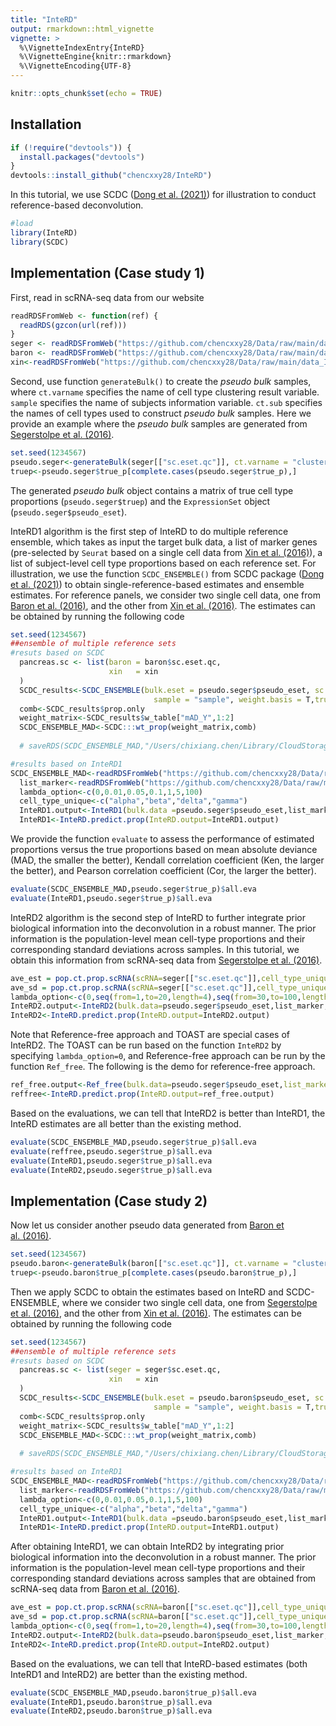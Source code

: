 ```yaml
---
title: "InteRD"
output: rmarkdown::html_vignette
vignette: >
  %\VignetteIndexEntry{InteRD}
  %\VignetteEngine{knitr::rmarkdown}
  %\VignetteEncoding{UTF-8}
---
```

```r
knitr::opts_chunk$set(echo = TRUE)
```

## Installation
```r
if (!require("devtools")) {
  install.packages("devtools")
}
devtools::install_github("chencxxy28/InteRD")
```

In this tutorial, we use SCDC ([Dong et al. (2021)](https://academic.oup.com/bib/article/22/1/416/5699815)) for illustration to conduct reference-based deconvolution. 

```r
#load
library(InteRD)
library(SCDC)
```

## Implementation (Case study 1)
First, read in scRNA-seq data from our website 
```r
readRDSFromWeb <- function(ref) {
  readRDS(gzcon(url(ref)))
}
seger <- readRDSFromWeb("https://github.com/chencxxy28/Data/raw/main/data_InteRD/segerstolpe.rds")
baron <- readRDSFromWeb("https://github.com/chencxxy28/Data/raw/main/data_InteRD/baron.rds")
xin<-readRDSFromWeb("https://github.com/chencxxy28/Data/raw/main/data_InteRD/Xin_nonD.rds")
```

Second, use function `generateBulk()` to create the _pseudo bulk_ samples, where `ct.varname` specifies the name of cell type clustering result variable. `sample` specifies the name of subjects information variable. `ct.sub` specifies the names of cell types used to construct _pseudo bulk_ samples. Here we provide an example where the _pseudo bulk_ samples are generated from [Segerstolpe et al. (2016)](https://www.sciencedirect.com/science/article/pii/S1550413116304363?via%3Dihub).

```r
set.seed(1234567)
pseudo.seger<-generateBulk(seger[["sc.eset.qc"]], ct.varname = "cluster", sample = "sample", ct.sub = c("alpha","beta","delta","gamma"), nbulk = 40, low_s = 0.3, upp_s = 0.7)
truep<-pseudo.seger$true_p[complete.cases(pseudo.seger$true_p),]
```

The generated _pseudo bulk_ object contains a matrix of true cell type proportions (`pseudo.seger$truep`) and the `ExpressionSet` object (`pseudo.seger$pseudo_eset`).

InteRD1 algorithm is the first step of InteRD to do multiple reference ensemble, which takes as input the target bulk data, a list of marker genes (pre-selected by `Seurat` based on a single cell data from [Xin et al. (2016)](https://www.sciencedirect.com/science/article/pii/S155041311630434X?via%3Dihub)), a list of subject-level cell type proportions based on each reference set. For illustration, we use the function `SCDC_ENSEMBLE()` from SCDC package ([Dong et al. (2021)](https://academic.oup.com/bib/article/22/1/416/5699815)) to obtain single-reference-based estimates and ensemble estimates. For reference panels, we consider two single cell data, one from [Baron et al. (2016)](https://www.ncbi.nlm.nih.gov/pmc/articles/PMC5228327/), and the other from [Xin et al. (2016)](https://www.sciencedirect.com/science/article/pii/S155041311630434X?via%3Dihub). The estimates can be obtained by running the following code

```r
set.seed(1234567)
##ensemble of multiple reference sets 
#resuts based on SCDC
  pancreas.sc <- list(baron = baron$sc.eset.qc,
                      xin   = xin
  )
  SCDC_results<-SCDC_ENSEMBLE(bulk.eset = pseudo.seger$pseudo_eset, sc.eset.list = pancreas.sc, ct.varname = "cluster",
                                sample = "sample", weight.basis = T,truep = truep, ct.sub =  c("alpha","beta","delta","gamma"), search.length = 0.02,grid.search=T)
  comb<-SCDC_results$prop.only
  weight_matrix<-SCDC_results$w_table["mAD_Y",1:2]
  SCDC_ENSEMBLE_MAD<-SCDC:::wt_prop(weight_matrix,comb)
  
  # saveRDS(SCDC_ENSEMBLE_MAD,"/Users/chixiang.chen/Library/CloudStorage/OneDrive-UniversityofMarylandSchoolofMedicine/postdoc/postdoc/deconvolution/ref_based_rd/data_InteRD/SCDC_ENSEMBLE_MAD_seger.rds")
```

```r
#results based on InteRD1
SCDC_ENSEMBLE_MAD<-readRDSFromWeb("https://github.com/chencxxy28/Data/raw/main/data_InteRD/SCDC_ENSEMBLE_MAD_seger.rds")
  list_marker<-readRDSFromWeb("https://github.com/chencxxy28/Data/raw/main/data_InteRD/list_markerbaron20.rds") #get markers selected from xin et al (2016)
  lambda_option<-c(0,0.01,0.05,0.1,1,5,100)
  cell_type_unique<-c("alpha","beta","delta","gamma")
  InteRD1.output<-InteRD1(bulk.data =pseudo.seger$pseudo_eset,list_marker,cell_type_unique,comb_used=comb,lambda_option)
  InteRD1<-InteRD.predict.prop(InteRD.output=InteRD1.output)
```

We provide the function `evaluate` to assess the performance of estimated proportions versus the true proportions based on mean absolute deviance (MAD, the smaller the better), Kendall correlation coefficient (Ken, the larger the better), and Pearson correlation coefficient (Cor, the larger the better).

```r
evaluate(SCDC_ENSEMBLE_MAD,pseudo.seger$true_p)$all.eva
evaluate(InteRD1,pseudo.seger$true_p)$all.eva
```

InteRD2 algorithm is the second step of InteRD to further integrate prior biological information into the deconvolution in a robust manner. The prior information is the population-level mean cell-type proportions and their corresponding standard deviations across samples. In this tutorial, we obtain this information from scRNA-seq data from [Segerstolpe et al. (2016)](https://www.sciencedirect.com/science/article/pii/S1550413116304363?via%3Dihub).
```r
ave_est = pop.ct.prop.scRNA(scRNA=seger[["sc.eset.qc"]],cell_type_unique=cell_type_unique)$pop.ct.prop
ave_sd = pop.ct.prop.scRNA(scRNA=seger[["sc.eset.qc"]],cell_type_unique=cell_type_unique)$pop.ct.sd
lambda_option<-c(0,seq(from=1,to=20,length=4),seq(from=30,to=100,length=4),200,500,1000000^2)
InteRD2.output<-InteRD2(bulk.data=pseudo.seger$pseudo_eset,list_marker,cell_type_unique,comb_sampled=InteRD1,ave_est,ave_sd,lambda_option=lambda_option)
InteRD2<-InteRD.predict.prop(InteRD.output=InteRD2.output)
```

Note that Reference-free approach and TOAST are special cases of InteRD2. The TOAST can be run based on the function `InteRD2` by specifying `lambda_option=0`, and Reference-free approach can be run by the function `Ref_free`. The following is the demo for reference-free approach.
```r
ref_free.output<-Ref_free(bulk.data=pseudo.seger$pseudo_eset,list_marker=list_marker,cell_type_unique=cell_type_unique)
reffree<-InteRD.predict.prop(InteRD.output=ref_free.output)
```

Based on the evaluations, we can tell that InteRD2 is better than InteRD1, the InteRD estimates are all better than the existing method.
```r
evaluate(SCDC_ENSEMBLE_MAD,pseudo.seger$true_p)$all.eva
evaluate(reffree,pseudo.seger$true_p)$all.eva
evaluate(InteRD1,pseudo.seger$true_p)$all.eva
evaluate(InteRD2,pseudo.seger$true_p)$all.eva
```

## Implementation (Case study 2)
Now let us consider another pseudo data generated from [Baron et al. (2016)](https://www.ncbi.nlm.nih.gov/pmc/articles/PMC5228327/).

```r
set.seed(1234567)
pseudo.baron<-generateBulk(baron[["sc.eset.qc"]], ct.varname = "cluster", sample = "sample", ct.sub = c("alpha","beta","delta","gamma"), nbulk = 40, low_s = 0.3, upp_s = 0.7)
truep<-pseudo.baron$true_p[complete.cases(pseudo.baron$true_p),]
```

Then we apply SCDC to obtain the estimates based on InteRD and SCDC-ENSEMBLE, where we consider two single cell data, one from [Segerstolpe et al. (2016)](https://www.sciencedirect.com/science/article/pii/S1550413116304363?via%3Dihub), and the other from [Xin et al. (2016)](https://www.sciencedirect.com/science/article/pii/S155041311630434X?via%3Dihub). The estimates can be obtained by running the following code

```r
set.seed(1234567)
##ensemble of multiple reference sets 
#resuts based on SCDC
  pancreas.sc <- list(seger = seger$sc.eset.qc,
                      xin   = xin
  )
  SCDC_results<-SCDC_ENSEMBLE(bulk.eset = pseudo.baron$pseudo_eset, sc.eset.list = pancreas.sc, ct.varname = "cluster",
                                sample = "sample", weight.basis = T,truep = truep, ct.sub =  c("alpha","beta","delta","gamma"), search.length = 0.02,grid.search=T)
  comb<-SCDC_results$prop.only
  weight_matrix<-SCDC_results$w_table["mAD_Y",1:2]
  SCDC_ENSEMBLE_MAD<-SCDC:::wt_prop(weight_matrix,comb)
  
  # saveRDS(SCDC_ENSEMBLE_MAD,"/Users/chixiang.chen/Library/CloudStorage/OneDrive-UniversityofMarylandSchoolofMedicine/postdoc/postdoc/deconvolution/ref_based_rd/data_InteRD/SCDC_ENSEMBLE_MAD_baron.rds")
```  
  
```r
#results based on InteRD1
SCDC_ENSEMBLE_MAD<-readRDSFromWeb("https://github.com/chencxxy28/Data/raw/main/data_InteRD/SCDC_ENSEMBLE_MAD_baron.rds")
  list_marker<-readRDSFromWeb("https://github.com/chencxxy28/Data/raw/main/data_InteRD/list_markerbaron20.rds") #get markers selected from xin et al (2016)
  lambda_option<-c(0,0.01,0.05,0.1,1,5,100)
  cell_type_unique<-c("alpha","beta","delta","gamma")
  InteRD1.output<-InteRD1(bulk.data =pseudo.baron$pseudo_eset,list_marker,cell_type_unique,comb_used=comb,lambda_option)
  InteRD1<-InteRD.predict.prop(InteRD.output=InteRD1.output)
```


After obtaining InteRD1, we can obtain InteRD2 by integrating prior biological information into the deconvolution in a robust manner. The prior information is the population-level mean cell-type proportions and their corresponding standard deviations across samples that are obtained from scRNA-seq data from [Baron et al. (2016)](https://www.ncbi.nlm.nih.gov/pmc/articles/PMC5228327/).

```r
ave_est = pop.ct.prop.scRNA(scRNA=baron[["sc.eset.qc"]],cell_type_unique=cell_type_unique)$pop.ct.prop
ave_sd = pop.ct.prop.scRNA(scRNA=baron[["sc.eset.qc"]],cell_type_unique=cell_type_unique)$pop.ct.sd
lambda_option<-c(0,seq(from=1,to=20,length=4),seq(from=30,to=100,length=4),200,500,1000000^2)
InteRD2.output<-InteRD2(bulk.data=pseudo.baron$pseudo_eset,list_marker,cell_type_unique,comb_sampled=InteRD1,ave_est,ave_sd,lambda_option=lambda_option)
InteRD2<-InteRD.predict.prop(InteRD.output=InteRD2.output)
```

Based on the evaluations, we can tell that InteRD-based estimates (both InteRD1 and InteRD2) are better than the existing method.
```r
evaluate(SCDC_ENSEMBLE_MAD,pseudo.baron$true_p)$all.eva
evaluate(InteRD1,pseudo.baron$true_p)$all.eva
evaluate(InteRD2,pseudo.baron$true_p)$all.eva
```



